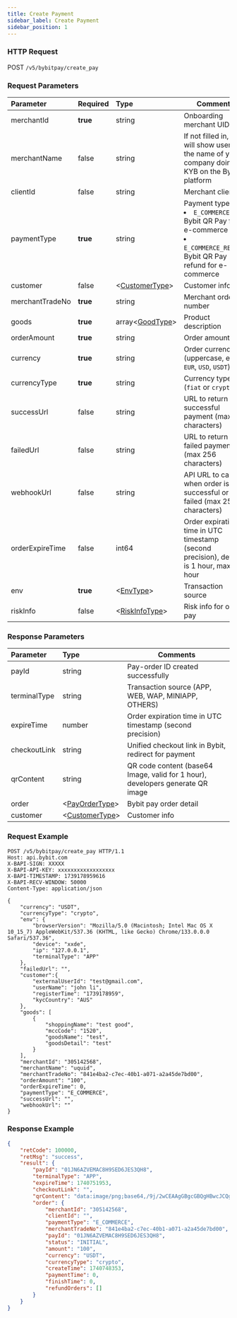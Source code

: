 ```yaml
---
title: Create Payment
sidebar_label: Create Payment
sidebar_position: 1
---
```

### HTTP Request
POST `/v5/bybitpay/create_pay`

### Request Parameters
| Parameter | Required | Type | Comments|
|:----- |:-------|:-----|------ |
|merchantId |**true** |string |Onboarding merchant UID|
|merchantName|false | string|If not filled in, we will show users the name of your company doing KYB on the Bybit platform|
|clientId |false|string |Merchant client ID|
|paymentType | **true**|string |Payment type <li>`E_COMMERCE`: Bybit QR Pay for e-commerce</li><li>`E_COMMERCE_REFUND`: Bybit QR Pay refund for e-commerce</li>|
|customer |false|&lt;[CustomerType](../data-model/customer)&gt; |Customer info|
|merchantTradeNo |**true**|string |Merchant order number|
|goods |**true**|array&lt;[GoodType](../data-model/good)&gt; |Product description|
|orderAmount | **true**|string |Order amount|
|currency | **true**|string |Order currency (uppercase, e.g., `EUR`, `USD`, `USDT`)|
|currencyType |**true**|string |Currency type (`fiat` or `crypto`)|
|successUrl | false|string |URL to return after successful payment (max 256 characters)|
|failedUrl | false|string |URL to return after failed payment (max 256 characters)|
|webhookUrl |false|string |API URL to call when order is successful or failed (max 256 characters)|
|orderExpireTime | false|int64 |Order expiration time in UTC timestamp (second precision), default is 1 hour, max is 1 hour|
|env | **true**|&lt;[EnvType](../data-model/env)&gt; |Transaction source|
|riskInfo |false|&lt;[RiskInfoType](../data-model/risk-info)&gt; |Risk info for order pay|

### Response Parameters
| Parameter | Type | Comments|
|:----- |:-----|----- |
|payId |string |Pay-order ID created successfully|
|terminalType |string |Transaction source (APP, WEB, WAP, MINIAPP, OTHERS)|
|expireTime |number |Order expiration time in UTC timestamp (second precision)|
|checkoutLink |string |Unified checkout link in Bybit, redirect for payment|
|qrContent |string |QR code content (base64 Image, valid for 1 hour), developers generate QR image|
|order |&lt;[PayOrderType](../data-model/pay-order)&gt; |Bybit pay order detail|
|customer |&lt;[CustomerType](../data-model/customer)&gt; |Customer info|

### Request Example

```http
POST /v5/bybitpay/create_pay HTTP/1.1
Host: api.bybit.com
X-BAPI-SIGN: XXXXX
X-BAPI-API-KEY: xxxxxxxxxxxxxxxxxx
X-BAPI-TIMESTAMP: 1739178959616
X-BAPI-RECV-WINDOW: 50000
Content-Type: application/json

{
    "currency": "USDT",
    "currencyType": "crypto",
    "env": {
        "browserVersion": "Mozilla/5.0 (Macintosh; Intel Mac OS X 10_15_7) AppleWebKit/537.36 (KHTML, like Gecko) Chrome/133.0.0.0 Safari/537.36",
        "device": "xxde",
        "ip": "127.0.0.1",
        "terminalType": "APP"
    },
    "failedUrl": "",
    "customer":{
        "externalUserId": "test@gmail.com",
        "userName": "john li",
        "registerTime": "1739178959",
        "kycCountry": "AUS"
    },
    "goods": [
        {
            "shoppingName": "test good",
            "mccCode": "1520",
            "goodsName": "test",
            "goodsDetail": "test"
        }
    ],
    "merchantId": "305142568",
    "merchantName": "uquid",
    "merchantTradeNo": "841e4ba2-c7ec-40b1-a071-a2a45de7bd00",
    "orderAmount": "100",
    "orderExpireTime": 0,
    "paymentType": "E_COMMERCE",
    "successUrl": "",
    "webhookUrl": ""
}
```

### Response Example

```json
{
    "retCode": 100000,
    "retMsg": "success",
    "result": {
        "payId": "01JN6AZVEMAC8H9SED6JES3QH8",
        "terminalType": "APP",
        "expireTime": 1740751953,
        "checkoutLink": "",
        "qrContent": "data:image/png;base64,/9j/2wCEAAgGBgcGBQgHBwcJCQgKDBQNDAsLDBkSEw8UXXXXXXXXQAUUUUAFFFFABRRRQAUUUUAf/Z",
        "order": {
            "merchantId": "305142568",
            "clientId": "",
            "paymentType": "E_COMMERCE",
            "merchantTradeNo": "841e4ba2-c7ec-40b1-a071-a2a45de7bd00",
            "payId": "01JN6AZVEMAC8H9SED6JES3QH8",
            "status": "INITIAL",
            "amount": "100",
            "currency": "USDT",
            "currencyType": "crypto",
            "createTime": 1740748353,
            "paymentTime": 0,
            "finishTime": 0,
            "refundOrders": []
        }
    }
}
```
